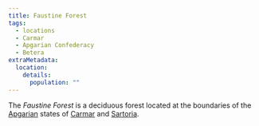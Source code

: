 ```yaml
---
title: Faustine Forest
tags:
  - locations
  - Carmar
  - Apgarian Confederacy
  - Betera
extraMetadata:
  location:
    details:
      population: ""
---
```


<Stub />

The *Faustine Forest* is a deciduous forest located at the boundaries of the
[Apgarian](./apgarian.mdx) states of [Carmar](./carmar.mdx) and
[Sartoria](./sartoria.mdx).
